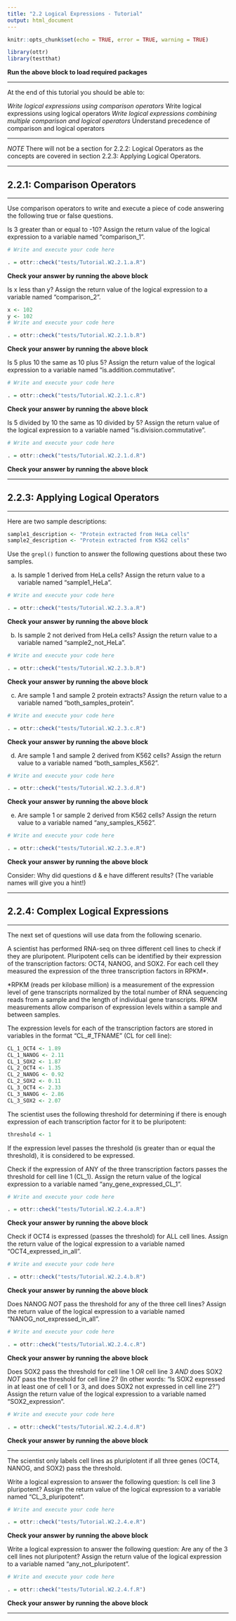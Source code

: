 ```yaml
---
title: "2.2 Logical Expressions - Tutorial"
output: html_document
---
```


```r
knitr::opts_chunk$set(echo = TRUE, error = TRUE, warning = TRUE)

library(ottr)
library(testthat)
```
**Run the above block to load required packages**

---

At the end of this tutorial you should be able to:

*Write logical expressions using comparison operators
*Write logical expressions using logical operators
*Write logical expressions combining multiple comparison and logical operators
*Understand precedence of comparison and logical operators

---

*NOTE* There will not be a section for 2.2.2: Logical Operators as the concepts are covered in section 2.2.3: Applying Logical Operators.

---

## 2.2.1: Comparison Operators

---

Use comparison operators to write and execute a piece of code answering the following true or false questions.

Is 3 greater than or equal to -10? Assign the return value of the logical expression to a variable named "comparison_1".
```r
# Write and execute your code here

```

```r
. = ottr::check("tests/Tutorial.W2.2.1.a.R")
```
**Check your answer by running the above block** 

Is x less than y? Assign the return value of the logical expression to a variable named "comparison_2".
```r
x <- 102
y <- 102
# Write and execute your code here

```

```r
. = ottr::check("tests/Tutorial.W2.2.1.b.R")
```
**Check your answer by running the above block** 

Is 5 plus 10 the same as 10 plus 5? Assign the return value of the logical expression to a variable named "is.addition.commutative".
```r
# Write and execute your code here

```

```r
. = ottr::check("tests/Tutorial.W2.2.1.c.R")
```
**Check your answer by running the above block** 

Is 5 divided by 10 the same as 10 divided by 5? Assign the return value of the logical expression to a variable named "is.division.commutative".
```r
# Write and execute your code here

```

```r
. = ottr::check("tests/Tutorial.W2.2.1.d.R")
```
**Check your answer by running the above block** 

---

## 2.2.3: Applying Logical Operators

---

Here are two sample descriptions:

```r
sample1_description <- "Protein extracted from HeLa cells"
sample2_description <- "Protein extracted from K562 cells"
```

Use the `grepl()` function to answer the following questions about these two samples.

a. Is sample 1 derived from HeLa cells? Assign the return value to a variable named "sample1_HeLa".
```r
# Write and execute your code here

```

```r
. = ottr::check("tests/Tutorial.W2.2.3.a.R")
```
**Check your answer by running the above block** 

b. Is sample 2 not derived from HeLa cells? Assign the return value to a variable named "sample2_not_HeLa".
```r
# Write and execute your code here

```

```r
. = ottr::check("tests/Tutorial.W2.2.3.b.R")
```
**Check your answer by running the above block** 

c. Are sample 1 and sample 2 protein extracts? Assign the return value to a variable named "both_samples_protein".
```r
# Write and execute your code here

```

```r
. = ottr::check("tests/Tutorial.W2.2.3.c.R")
```
**Check your answer by running the above block** 

d. Are sample 1 and sample 2 derived from K562 cells? Assign the return value to a variable named "both_samples_K562".
```r
# Write and execute your code here

```

```r
. = ottr::check("tests/Tutorial.W2.2.3.d.R")
```
**Check your answer by running the above block** 

e. Are sample 1 or sample 2 derived from K562 cells? Assign the return value to a variable named "any_samples_K562".
```r
# Write and execute your code here

```

```r
. = ottr::check("tests/Tutorial.W2.2.3.e.R")
```
**Check your answer by running the above block** 

Consider: Why did questions d & e have different results? (The variable names will give you a hint!)

---

## 2.2.4: Complex Logical Expressions

---

The next set of questions will use data from the following scenario. 

A scientist has performed RNA-seq on three different cell lines to check if they are pluripotent. Pluripotent cells can be identified by their expression of the transcription factors: OCT4, NANOG, and SOX2. For each cell they measured the expression of the three transcription factors in RPKM*. 

*RPKM (reads per kilobase million) is a measurement of the expression level of gene transcripts normalized by the total number of RNA sequencing reads from a sample and the length of individual gene transcripts. RPKM measurements allow comparison of expression levels within a sample and between samples.

The expression levels for each of the transcription factors are stored in variables in the format "CL_#_TFNAME" (CL for cell line): 

```r
CL_1_OCT4 <- 1.89
CL_1_NANOG <- 2.11
CL_1_SOX2 <- 1.87
CL_2_OCT4 <- 1.35
CL_2_NANOG <- 0.92
CL_2_SOX2 <- 0.11
CL_3_OCT4 <- 2.33
CL_3_NANOG <- 2.86
CL_3_SOX2 <- 2.07
```

The scientist uses the following threshold for determining if there is enough expression of each transcription factor for it to be pluripotent:

```r
threshold <- 1
```

If the expression level passes the threshold (is greater than or equal the threshold), it is considered to be expressed.

Check if the expression of ANY of the three transcription factors passes the threshold for cell line 1 (CL_1). Assign the return value of the logical expression to a variable named "any_gene_expressed_CL_1".
```r
# Write and execute your code here

```

```r
. = ottr::check("tests/Tutorial.W2.2.4.a.R")
```
**Check your answer by running the above block** 

Check if OCT4 is expressed (passes the threshold) for ALL cell lines. Assign the return value of the logical expression to a variable named "OCT4_expressed_in_all".
```r
# Write and execute your code here

```

```r
. = ottr::check("tests/Tutorial.W2.2.4.b.R")
```
**Check your answer by running the above block** 

Does NANOG *NOT* pass the threshold for any of the three cell lines? Assign the return value of the logical expression to a variable named "NANOG_not_expressed_in_all".
```r
# Write and execute your code here

```

```r
. = ottr::check("tests/Tutorial.W2.2.4.c.R")
```
**Check your answer by running the above block** 

Does SOX2 pass the threshold for cell line 1 *OR* cell line 3 *AND* does SOX2 *NOT* pass the threshold for cell line 2? (In other words: "Is SOX2 expressed in at least one of cell 1 or 3, and does SOX2 not expressed in cell line 2?") Assign the return value of the logical expression to a variable named "SOX2_expression".
```r
# Write and execute your code here

```

```r
. = ottr::check("tests/Tutorial.W2.2.4.d.R")
```
**Check your answer by running the above block** 

---

The scientist only labels cell lines as pluriplotent if all three genes (OCT4, NANOG, and SOX2) pass the threshold. 

Write a logical expression to answer the following question:
Is cell line 3 pluripotent? Assign the return value of the logical expression to a variable named "CL_3_pluripotent".
```r
# Write and execute your code here

```

```r
. = ottr::check("tests/Tutorial.W2.2.4.e.R")
```
**Check your answer by running the above block** 

Write a logical expression to answer the following question:
Are any of the 3 cell lines not pluripotent? Assign the return value of the logical expression to a variable named "any_not_pluripotent".
```r
# Write and execute your code here

```

```r
. = ottr::check("tests/Tutorial.W2.2.4.f.R")
```
**Check your answer by running the above block** 

---